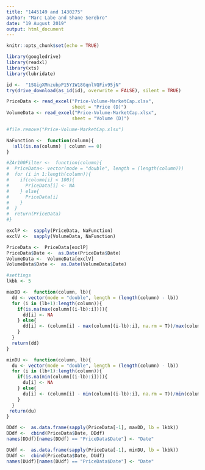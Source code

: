 ```yaml
---
title: "1445149 and 1430275"
author: "Marc Labe and Shane Serebro"
date: "19 August 2019"
output: html_document
---
```


```r
knitr::opts_chunk$set(echo = TRUE)
```


```r
library(googledrive)
library(readxl)
library(xts)
library(lubridate)
```


```r
id <-  "1SGigXMnzubpP15Y1W18GqnlVQFiv95jN"
try(drive_download(as_id(id), overwrite = FALSE), silent = TRUE)

PriceData <- read_excel("Price-Volume-MarketCap.xlsx", 
                        sheet = "Price (D)") 
VolumeData <- read_excel("Price-Volume-MarketCap.xlsx", 
                        sheet = "Volume (D)") 

#file.remove("Price-Volume-MarketCap.xlsx")

```

```r
NaFunction <-  function(column){
  !all(is.na(column) | column == 0)
}

#ZAr100Filter <-  function(column){
#  PriceData<- vector(mode = "double", length = (length(column)))
#  for (i in 1:length(column)){
#    if(column[i] < 100){
#      PriceData[i] <- NA
#    } else{
#      PriceData[i]
#    }
#  }
#  return(PriceData)
#}


```

```r
exclP <-  sapply(PriceData, NaFunction)
exclV <-  sapply(VolumeData, NaFunction)

PriceData <-  PriceData[exclP]
PriceData$Date <-  as.Date(PriceData$Date)
VolumeData <-  VolumeData[exclV]
VolumeData$Date <-  as.Date(VolumeData$Date)
```


```r

#settings
lkbk <- 5

maxDD <-  function(column, lb){
  dd <- vector(mode = "double", length = (length(column) - lb))
  for (i in (lb+1):length(column)){
    if(is.na(max(column[(i-lb):i]))){
      dd[i] <- NA
    } else{
      dd[i] <- (column[i] - max(column[(i-lb):i], na.rm = T))/max(column[(i-lb):i], na.rm = T)
    }
  }
  return(dd)
}

minDU <-  function(column, lb){
  du <- vector(mode = "double", length = (length(column) - lb))
  for (i in (lb+1):length(column)){
    if(is.na(min(column[(i-lb):i]))){
      du[i] <- NA
    } else{
      du[i] <- (column[i] - min(column[(i-lb):i], na.rm = T))/min(column[(i-lb):i], na.rm = T)
    }
  }
 return(du)
}

DDdf <-  as.data.frame(sapply(PriceData[-1], maxDD, lb = lkbk))
DDdf <-  cbind(PriceData$Date, DDdf)
names(DDdf)[names(DDdf) == "PriceData$Date"] <- "Date"

DUdf <-  as.data.frame(sapply(PriceData[-1], minDU, lb = lkbk))
DUdf <-  cbind(PriceData$Date, DUdf)
names(DUdf)[names(DUdf) == "PriceData$Date"] <- "Date"


```


